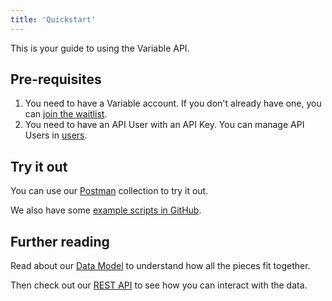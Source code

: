 ```yaml
---
title: 'Quickstart'
---
```


This is your guide to using the Variable API.

## Pre-requisites
1. You need to have a Variable account. If you don't already have one, you can [join the waitlist](https://app.variable.global/waitlist).
2. You need to have an API User with an API Key. You can manage API Users in [users](https://app.variable.global/users).

## Try it out
You can use our [Postman](https://www.postman.com/jimmybyrum/workspace/variable-api/collection/8239021-99a3c7bf-e833-4804-ad0a-302a8a28dc43?action=share&creator=8239021) collection to try it out.

We also have some [example scripts in GitHub](https://github.com/variable-co/api-documentation/tree/main/examples).

## Further reading
Read about our [Data Model](/docs/data-model) to understand how all the pieces fit together.

Then check out our [REST API](/api-reference/welcome) to see how you can interact with the data.

